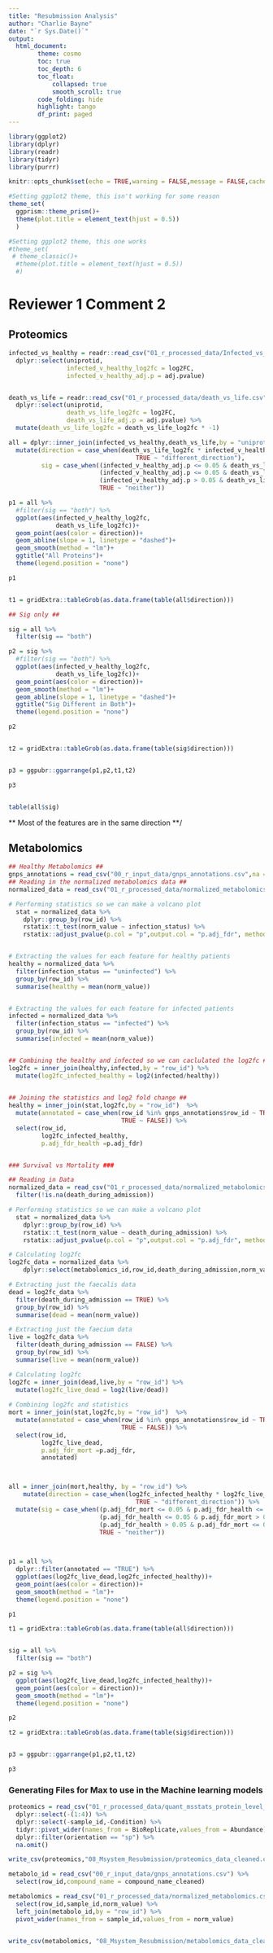 ```yaml
---
title: "Resubmission Analysis"
author: "Charlie Bayne"
date: "`r Sys.Date()`"
output:
  html_document:
        theme: cosmo
        toc: true
        toc_depth: 6
        toc_float:
            collapsed: true
            smooth_scroll: true
        code_folding: hide
        highlight: tango
        df_print: paged
---
```



```r
library(ggplot2)
library(dplyr)
library(readr)
library(tidyr)
library(purrr)

knitr::opts_chunk$set(echo = TRUE,warning = FALSE,message = FALSE,cache = TRUE)

#Setting ggplot2 theme, this isn't working for some reason
theme_set(
  ggprism::theme_prism()+
  theme(plot.title = element_text(hjust = 0.5))
  )

#Setting ggplot2 theme, this one works
#theme_set(
 # theme_classic()+
  #theme(plot.title = element_text(hjust = 0.5))
  #)
```



# Reviewer 1 Comment 2

## Proteomics

```r
infected_vs_healthy = readr::read_csv("01_r_processed_data/Infected_vs_Healthy.csv") %>% 
  dplyr::select(uniprotid,
                infected_v_healthy_log2fc = log2FC,
                infected_v_healthy_adj.p = adj.pvalue)


death_vs_life = readr::read_csv("01_r_processed_data/death_vs_life.csv") %>% 
  dplyr::select(uniprotid,
                death_vs_life_log2fc = log2FC,
                death_vs_life_adj.p = adj.pvalue) %>% 
  mutate(death_vs_life_log2fc = death_vs_life_log2fc * -1)

all = dplyr::inner_join(infected_vs_healthy,death_vs_life,by = "uniprotid") %>% 
  mutate(direction = case_when(death_vs_life_log2fc * infected_v_healthy_log2fc > 0 ~ "same_direction",
                                   TRUE ~ "different_direction"),
         sig = case_when((infected_v_healthy_adj.p <= 0.05 & death_vs_life_adj.p <= 0.05) ~ "both",
                         (infected_v_healthy_adj.p <= 0.05 & death_vs_life_adj.p > 0.05) ~ "infected_v_healthy",
                         (infected_v_healthy_adj.p > 0.05 & death_vs_life_adj.p <= 0.05) ~ "death_v_life",
                         TRUE ~ "neither"))

p1 = all %>% 
  #filter(sig == "both") %>% 
  ggplot(aes(infected_v_healthy_log2fc,
             death_vs_life_log2fc))+
  geom_point(aes(color = direction))+
  geom_abline(slope = 1, linetype = "dashed")+
  geom_smooth(method = "lm")+
  ggtitle("All Proteins")+
  theme(legend.position = "none")

p1


t1 = gridExtra::tableGrob(as.data.frame(table(all$direction)))

## Sig only ##

sig = all %>% 
  filter(sig == "both")

p2 = sig %>% 
  #filter(sig == "both") %>% 
  ggplot(aes(infected_v_healthy_log2fc,
             death_vs_life_log2fc))+
  geom_point(aes(color = direction))+
  geom_smooth(method = "lm")+
  geom_abline(slope = 1, linetype = "dashed")+
  ggtitle("Sig Different in Both")+
  theme(legend.position = "none")

p2


t2 = gridExtra::tableGrob(as.data.frame(table(sig$direction)))


p3 = ggpubr::ggarrange(p1,p2,t1,t2)

p3


table(all$sig)
```


** Most of the features are in the same direction **/ 

## Metabolomics 

```r
## Healthy Metabolomics ## 
gnps_annotations = read_csv("00_r_input_data/gnps_annotations.csv",na = c("N/A","NA"))
## Reading in the normalized metabolomics data ##
normalized_data = read_csv("01_r_processed_data/normalized_metabolomics.csv")

# Performing statistics so we can make a volcano plot
  stat = normalized_data %>%
    dplyr::group_by(row_id) %>%
    rstatix::t_test(norm_value ~ infection_status) %>%
    rstatix::adjust_pvalue(p.col = "p",output.col = "p.adj_fdr", method = "fdr")


# Extracting the values for each feature for healthy patients
healthy = normalized_data %>% 
  filter(infection_status == "uninfected") %>% 
  group_by(row_id) %>% 
  summarise(healthy = mean(norm_value))


# Extracting the values for each feature for infected patients
infected = normalized_data %>% 
  filter(infection_status == "infected") %>% 
  group_by(row_id) %>% 
  summarise(infected = mean(norm_value))


## Combining the healthy and infected so we can caclulated the log2fc ##
log2fc = inner_join(healthy,infected,by = "row_id") %>% 
  mutate(log2fc_infected_healthy = log2(infected/healthy))
  

## Joining the statistics and log2 fold change ##  
healthy = inner_join(stat,log2fc,by = "row_id")  %>% 
  mutate(annotated = case_when(row_id %in% gnps_annotations$row_id ~ TRUE,
                               TRUE ~ FALSE)) %>% 
  select(row_id,
         log2fc_infected_healthy,
         p.adj_fdr_health =p.adj_fdr)


### Survival vs Mortality ###

## Reading in Data
normalized_data = read_csv("01_r_processed_data/normalized_metabolomics.csv") %>% 
  filter(!is.na(death_during_admission))

# Performing statistics so we can make a volcano plot
  stat = normalized_data %>% 
    dplyr::group_by(row_id) %>%
    rstatix::t_test(norm_value ~ death_during_admission) %>%
    rstatix::adjust_pvalue(p.col = "p",output.col = "p.adj_fdr", method = "fdr")

# Calculating log2fc
log2fc_data = normalized_data %>%  
    dplyr::select(metabolomics_id,row_id,death_during_admission,norm_value) 

# Extracting just the faecalis data
dead = log2fc_data %>% 
  filter(death_during_admission == TRUE) %>% 
  group_by(row_id) %>% 
  summarise(dead = mean(norm_value))

# Extracting just the faecium data 
live = log2fc_data %>% 
  filter(death_during_admission == FALSE) %>% 
  group_by(row_id) %>% 
  summarise(live = mean(norm_value))

# Calculating log2fc
log2fc = inner_join(dead,live,by = "row_id") %>% 
  mutate(log2fc_live_dead = log2(live/dead))
  
# Combining log2fc and statistics 
mort = inner_join(stat,log2fc,by = "row_id")  %>% 
  mutate(annotated = case_when(row_id %in% gnps_annotations$row_id ~ TRUE,
                               TRUE ~ FALSE)) %>% 
  select(row_id,
         log2fc_live_dead,
         p.adj_fdr_mort =p.adj_fdr,
         annotated)



all = inner_join(mort,healthy, by = "row_id") %>% 
    mutate(direction = case_when(log2fc_infected_healthy * log2fc_live_dead > 0 ~ "same_direction",
                                   TRUE ~ "different_direction")) %>% 
  mutate(sig = case_when((p.adj_fdr_mort <= 0.05 & p.adj_fdr_health <= 0.05) ~ "both",
                         (p.adj_fdr_health <= 0.05 & p.adj_fdr_mort > 0.05) ~ "infected_v_healthy",
                         (p.adj_fdr_health > 0.05 & p.adj_fdr_mort <= 0.05) ~ "death_v_life",
                         TRUE ~ "neither"))
  


p1 = all %>% 
  dplyr::filter(annotated == "TRUE") %>% 
  ggplot(aes(log2fc_live_dead,log2fc_infected_healthy))+
  geom_point(aes(color = direction))+
  geom_smooth(method = "lm")+
  theme(legend.position = "none")

p1

t1 = gridExtra::tableGrob(as.data.frame(table(all$direction)))


sig = all %>% 
  filter(sig == "both")

p2 = sig %>% 
  ggplot(aes(log2fc_live_dead,log2fc_infected_healthy))+
  geom_point(aes(color = direction))+
  geom_smooth(method = "lm")+
  theme(legend.position = "none")

p2

t2 = gridExtra::tableGrob(as.data.frame(table(sig$direction)))


p3 = ggpubr::ggarrange(p1,p2,t1,t2)

p3
```



### Generating Files for Max to use in the Machine learning models


```r
proteomics = read_csv("01_r_processed_data/quant_msstats_protein_level_data.csv") %>% 
  dplyr::select(-(1:4)) %>% 
  dplyr::select(-sample_id,-Condition) %>% 
  tidyr::pivot_wider(names_from = BioReplicate,values_from = Abundance) %>% 
  dplyr::filter(orientation == "sp") %>% 
  na.omit()

write_csv(proteomics,"08_Msystem_Resubmission/proteomics_data_cleaned.csv")

metabolo_id = read_csv("00_r_input_data/gnps_annotations.csv") %>% 
  select(row_id,compound_name = compound_name_cleaned)

metabolomics = read_csv("01_r_processed_data/normalized_metabolomics.csv") %>% 
  select(row_id,sample_id,norm_value) %>% 
  left_join(metabolo_id,by = "row_id") %>% 
  pivot_wider(names_from = sample_id,values_from = norm_value)


write_csv(metabolomics, "08_Msystem_Resubmission/metabolomics_data_cleaned.csv")
```


